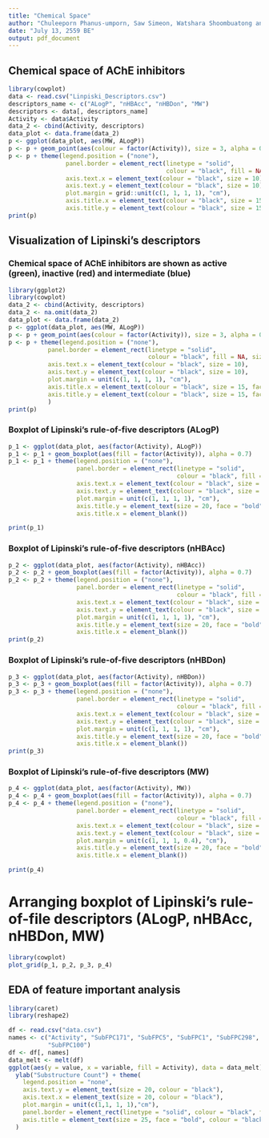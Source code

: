 ```yaml
---
title: "Chemical Space"
author: "Chuleeporn Phanus-umporn, Saw Simeon, Watshara Shoombuatong and Chanin Nantasenamat"
date: "July 13, 2559 BE"
output: pdf_document
---
```


## Chemical space of AChE inhibitors
```r
library(cowplot)
data <- read.csv("Linpiski_Descriptors.csv")
descriptors_name <- c("ALogP", "nHBAcc", "nHBDon", "MW")
descriptors <- data[, descriptors_name]
Activity <- data$Activity
data_2 <- cbind(Activity, descriptors)
data_plot <- data.frame(data_2)
p <- ggplot(data_plot, aes(MW, ALogP))
p <- p + geom_point(aes(colour = factor(Activity)), size = 3, alpha = 0.7)
p <- p + theme(legend.position = ("none"),
                panel.border = element_rect(linetype = "solid", 
                                            colour = "black", fill = NA, size = 1),
                axis.text.x = element_text(colour = "black", size = 10),
                axis.text.y = element_text(colour = "black", size = 10),
                plot.margin = grid::unit(c(1, 1, 1, 1), "cm"),
                axis.title.x = element_text(colour = "black", size = 15, face = "bold"),
                axis.title.y = element_text(colour = "black", size = 15, face = "bold"))
print(p)

```

\pagebreak

## Visualization of Lipinski's descriptors

### Chemical space of AChE inhibitors are shown as active (green), inactive (red) and intermediate (blue)

```r
library(ggplot2)
library(cowplot)
data_2 <- cbind(Activity, descriptors)
data_2 <- na.omit(data_2)
data_plot <- data.frame(data_2)
p <- ggplot(data_plot, aes(MW, ALogP))
p <- p + geom_point(aes(colour = factor(Activity)), size = 3, alpha = 0.3)
p <- p + theme(legend.position = ("none"),
           panel.border = element_rect(linetype = "solid",
                                       colour = "black", fill = NA, size = 1),
           axis.text.x = element_text(colour = "black", size = 10),
           axis.text.y = element_text(colour = "black", size = 10),
           plot.margin = unit(c(1, 1, 1, 1), "cm"),
           axis.title.x = element_text(colour = "black", size = 15, face = "bold"),
           axis.title.y = element_text(colour = "black", size = 15, face = "bold")
           )
print(p)
```

\pagebreak

### Boxplot of Lipinski's rule-of-five descriptors (ALogP) 

```r

p_1 <- ggplot(data_plot, aes(factor(Activity), ALogP))
p_1 <- p_1 + geom_boxplot(aes(fill = factor(Activity)), alpha = 0.7)
p_1 <- p_1 + theme(legend.position = ("none"),
                   panel.border = element_rect(linetype = "solid",
                                               colour = "black", fill = NA, size = 1),
                   axis.text.x = element_text(colour = "black", size = 15),
                   axis.text.y = element_text(colour = "black", size = 15),
                   plot.margin = unit(c(1, 1, 1, 1), "cm"),
                   axis.title.y = element_text(size = 20, face = "bold"),
                   axis.title.x = element_blank())

print(p_1)
```

\pagebreak

### Boxplot of Lipinski's rule-of-five descriptors (nHBAcc) 

```r

p_2 <- ggplot(data_plot, aes(factor(Activity), nHBAcc))
p_2 <- p_2 + geom_boxplot(aes(fill = factor(Activity)), alpha = 0.7)
p_2 <- p_2 + theme(legend.position = ("none"),
                   panel.border = element_rect(linetype = "solid",
                                               colour = "black", fill = NA, size = 1),
                   axis.text.x = element_text(colour = "black", size = 15),
                   axis.text.y = element_text(colour = "black", size = 15),
                   plot.margin = unit(c(1, 1, 1, 1), "cm"),
                   axis.title.y = element_text(size = 20, face = "bold"),
                   axis.title.x = element_blank())
print(p_2)
```

\pagebreak

### Boxplot of Lipinski's rule-of-five descriptors (nHBDon) 

```r

p_3 <- ggplot(data_plot, aes(factor(Activity), nHBDon))
p_3 <- p_3 + geom_boxplot(aes(fill = factor(Activity)), alpha = 0.7)
p_3 <- p_3 + theme(legend.position = ("none"),
                   panel.border = element_rect(linetype = "solid",
                                               colour = "black", fill = NA, size = 1),
                   axis.text.x = element_text(colour = "black", size = 15),
                   axis.text.y = element_text(colour = "black", size = 15),
                   plot.margin = unit(c(1, 1, 1, 1), "cm"),
                   axis.title.y = element_text(size = 20, face = "bold"),
                   axis.title.x = element_blank())
print(p_3)
```

\pagebreak

### Boxplot of Lipinski's rule-of-five descriptors (MW) 

```r


p_4 <- ggplot(data_plot, aes(factor(Activity), MW))
p_4 <- p_4 + geom_boxplot(aes(fill = factor(Activity)), alpha = 0.7)
p_4 <- p_4 + theme(legend.position = ("none"),
                   panel.border = element_rect(linetype = "solid",
                                               colour = "black", fill = NA, size = 1),
                   axis.text.x = element_text(colour = "black", size = 15),
                   axis.text.y = element_text(colour = "black", size = 15),
                   plot.margin = unit(c(1, 1, 1, 0.4), "cm"),
                   axis.title.y = element_text(size = 20, face = "bold"),
                   axis.title.x = element_blank()) 

print(p_4)
```

\pagebreak

# Arranging boxplot of Lipinski's rule-of-file descriptors (ALogP, nHBAcc, nHBDon, MW)
```r
library(cowplot)
plot_grid(p_1, p_2, p_3, p_4)

```



## EDA of feature important analysis

```r

library(caret)
library(reshape2)

df <- read.csv("data.csv")
names <- c("Activity", "SubFPC171", "SubFPC5", "SubFPC1", "SubFPC298", "SubFPC2", "SubFPC16", "SubFPC173", "SubFPC18", "SubFPC275", 
           "SubFPC100")
df <- df[, names]
data_melt <- melt(df)
ggplot(aes(y = value, x = variable, fill = Activity), data = data_melt) + geom_boxplot() + 
  ylab("Substructure Count") + theme(
    legend.position = "none",
    axis.text.y = element_text(size = 20, colour = "black"),
    axis.text.x = element_text(size = 20, colour = "black"),
    plot.margin = unit(c(1,1, 1, 1),"cm"),
    panel.border = element_rect(linetype = "solid", colour = "black", fill = NA, size = 1),
    axis.title = element_text(size = 25, face = "bold", colour = "black")
  )



```

